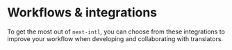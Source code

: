 
# Workflows & integrations

To get the most out of `next-intl`, you can choose from these integrations to improve your workflow when developing and collaborating with translators.

<Cards className="mt-8 lg:w-1/2">
  <Card title="TypeScript integration" href="/docs/workflows/typescript" />
  <Card
    title="Localization management with Crowdin"
    href="/docs/workflows/localization-management"
  />
  <Card title="VSCode integration" href="/docs/workflows/vscode-integration" />
  <Card title="ESLint" href="/docs/workflows/linting" />
  <Card title="Storybook" href="/docs/workflows/storybook" />
</Cards>
